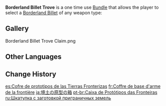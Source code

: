 {{Item Infobox
|id          = 115043
|type        = Bundles
|invCategory = Precious Items
|quality     = 4
|description = A precious strongbox that contains a billet filled with potential. It is capable of changing its shape to fit the wishes of its owner.<br><br>
Use this item to choose one of the following items:
* [[Borderland Sword Billet]]
* [[Borderland Bow Billet]]
* [[Borderland Claymore Billet]]
* [[Borderland Catalyst Billet]]
* [[Borderland Polearm Billet]]
|source1     = Reach Reputation Lv.4 with 2 Tribes 
}}
'''Borderland Billet Trove''' is a one time use [[Bundle]] that allows the player to select a [[Borderland Billet]] of any weapon type:
{{Card|Borderland Sword Billet|1|show_caption=1}}{{Card|Borderland Bow Billet|1|show_caption=1}}{{Card|Borderland Claymore Billet|1|show_caption=1}}{{Card|Borderland Catalyst Billet|1|show_caption=1}}{{Card|Borderland Polearm Billet|1|show_caption=1}}

==Gallery==
<gallery>
Borderland Billet Trove Claim.png
</gallery>

==Other Languages==
{{Other Languages
|en       = Borderland Billet Trove
|zhs      = 垠土原胚之匣
|zhs_rm   = 
|zht      = 垠土原胚之匣
|zht_rm   = 
|zh_tl    = 
|ja       = 境土の原型の箱
|ja_rm    = Kyoudo no Genkei no Hako
|ja_tl    = <!--Borderland Prototype Box-->
|ko       = 가장자리 땅의 원형 상자
|ko_tl    = 
|es       = Cofre de prototipos de las Tierras Fronterizas
|es_tl    = Borderlands Prototype Chest
|fr       = Coffre de base d'arme de la frontière
|fr_tl    = Chest of Weapon Base from the Border
|ru       = Шкатулка с заготовкой приграничных земель
|ru_tl    = 
|th       = Borderland Billet Trove
|vi       = Hộp Phôi Biên Giới
|vi_tl    = 
|de       = Kiste der unbearbeiteten Waffen des Grenzlands
|de_tl    = Crate of Unprocessed Weapons of the Borderland
|id       = Borderland Billet Trove
|pt       = Caixa de Protótipos das Fronteiras
|pt_tl    = 
|tr       = Uç Diyar Prototip Sandığı
|tr_tl    = 
|it       = Forziere con Billetta delle terre di confine
|it_tl    = 
}}

==Change History==
{{Change History|5.0}}

[[es:Cofre de prototipos de las Tierras Fronterizas]]
[[fr:Coffre de base d'arme de la frontière]]
[[ja:境土の原型の箱]]
[[pt-br:Caixa de Protótipos das Fronteiras]]
[[ru:Шкатулка с заготовкой приграничных земель]]